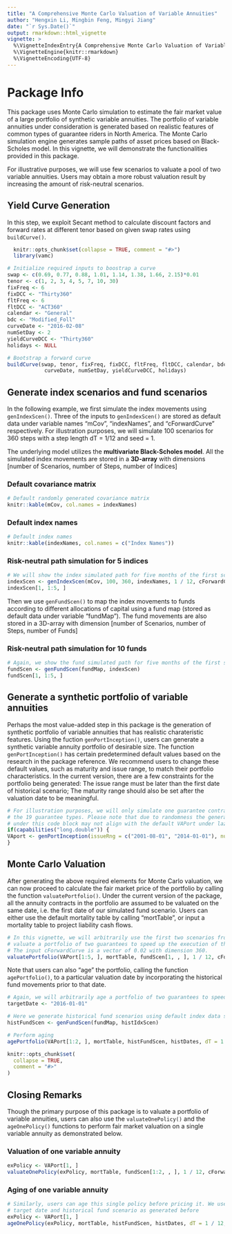 ---
title: "A Comprehensive Monte Carlo Valuation of Variable Annuities"
author: "Hengxin Li, Mingbin Feng, Mingyi Jiang"
date: "`r Sys.Date()`"
output: rmarkdown::html_vignette
vignette: >
  %\VignetteIndexEntry{A Comprehensive Monte Carlo Valuation of Variable Annuities}
  %\VignetteEngine{knitr::rmarkdown}
  %\VignetteEncoding{UTF-8}
---

# Package Info
This package uses Monte Carlo simulation to estimate the fair market value of a large portfolio of synthetic variable annuities.
The portfolio of variable annuities under consideration is generated based on realistic features of common types of guarantee riders in North America.
The Monte Carlo simulation engine generates sample paths of asset prices based on Black-Scholes model.
In this vignette, we will demonstrate the functionalities provided in this package. 

For illustrative purposes, we will use few scenarios to valuate a pool of two
variable annuities. Users may obtain a more robust valuation result by increasing
the amount of risk-neutral scenarios.

## Yield Curve Generation
In this step, we exploit Secant method to calculate discount factors and forward rates at different tenor based on given swap rates using `buildCurve()`.

```{r, echo = FALSE}
  knitr::opts_chunk$set(collapse = TRUE, comment = "#>")
  library(vamc)
```

```{r}
# Initialize required inputs to boostrap a curve
swap <- c(0.69, 0.77, 0.88, 1.01, 1.14, 1.38, 1.66, 2.15)*0.01
tenor <- c(1, 2, 3, 4, 5, 7, 10, 30)
fixFreq <- 6
fixDCC <- "Thirty360"
fltFreq <- 6
fltDCC <- "ACT360"
calendar <- "General"
bdc <- "Modified_Foll"
curveDate <- "2016-02-08"
numSetDay <- 2
yieldCurveDCC <- "Thirty360"
holidays <- NULL

# Bootstrap a forward curve 
buildCurve(swap, tenor, fixFreq, fixDCC, fltFreq, fltDCC, calendar, bdc,
            curveDate, numSetDay, yieldCurveDCC, holidays)

```

## Generate index scenarios and fund scenarios
In the following example, we first simulate the index movements using `genIndexScen()`. Three of the inputs to `genIndexScen()` are stored as default data under variable names "mCov", "indexNames", and "cForwardCurve" respectively. For illustration purposes, we will simulate 100 scenarios for 360 steps with a step length dT = 1/12 and seed = 1. 

The underlying model utilizes the __multivariate Black-Scholes model__. All the simulated index movements are stored in a __3D-array__ with dimensions [number of Scenarios, number of Steps, number of Indices]

### Default covariance matrix
```{r, echo=FALSE, results='asis'}
# Default randomly generated covariance matrix
knitr::kable(mCov, col.names = indexNames)
```

### Default index names
```{r, echo=FALSE, results='asis'}
# Default index names
knitr::kable(indexNames, col.names = c("Index Names"))
```

### Risk-neutral path simulation for 5 indices
```{r}
# We will show the index simulated path for five months of the first scenario 
indexScen <- genIndexScen(mCov, 100, 360, indexNames, 1 / 12, cForwardCurve, 1)
indexScen[1, 1:5, ]
```

Then we use `genFundScen()` to map the index movements to funds according to different allocations of capital using a fund map (stored as default data under variable "fundMap"). The fund movements are also stored in a 3D-array with dimension [number of Scenarios, number of Steps, number of Funds]

### Risk-neutral path simulation for 10 funds
```{r}
# Again, we show the fund simulated path for five months of the first scenario 
fundScen <- genFundScen(fundMap, indexScen)
fundScen[1, 1:5, ]
```

## Generate a synthetic portfolio of variable annuities
Perhaps the most value-added step in this package is the generation of synthetic portfolio of variable annuities that has realistic charateristic features. Using the fuction `genPortInception()`, users can generate a synthetic variable annuity portfolio of desirable size. The function `genPortInception()` has certain predetermined default values based on the research in the package reference.
We recommend users to change these default values, such as maturity and issue range, to match their portfolio characteristics. In the current version, there are a few constraints for the portfolio being generated: The issue range must be later than the first date of historical scenario; The maturity range should also be set after the  valuation date to be meaningful. 

```{r}
# For illustration purposes, we will only simulate one guarantee contract for each of 
# the 19 guarantee types. Please note that due to randomness the generated portfolio 
# under this code block may not align with the default VAPort under lazy data.
if(capabilities("long.double")) {
VAport <- genPortInception(issueRng = c("2001-08-01", "2014-01-01"), numPolicy =  1)
}
```

## Monte Carlo Valuation
After generating the above required elements for Monte Carlo valuation, we can now proceed to calculate the fair market price of the portfolio by calling the function `valuatePortfolio()`. Under the current version of the package, all the annuity contracts in the portfolio are assumed to be valuated on the same date, i.e. the first date of our simulated fund scenario. Users can either use the default mortality table by calling "mortTable", or input a mortality table to project liability cash flows.

```{r}
# In this vignette, we will arbitrarily use the first two scenarios from fundSen to 
# valuate a portfolio of two guarantees to speed up the execution of the example.
# The input cForwardCurve is a vector of 0.02 with dimension 360. 
valuatePortfolio(VAPort[1:5, ], mortTable, fundScen[1, , ], 1 / 12, cForwardCurve)
```

Note that users can also "age" the portfolio, calling the function `agePortfolio()`, to a particular valuation date by incorporating the historical fund movements prior to that date.

```{r}
# Again, we will arbitrarily age a portfolio of two guarantees to speed up the execution.
targetDate <- "2016-01-01"

# Here we generate historical fund scenarios using default index data stored under "histIdxScen"
histFundScen <- genFundScen(fundMap, histIdxScen)

# Perform aging
agePortfolio(VAPort[1:2, ], mortTable, histFundScen, histDates, dT = 1 / 12, targetDate, cForwardCurve)

```

```{r setup, include = FALSE}
knitr::opts_chunk$set(
  collapse = TRUE,
  comment = "#>"
)
```

## Closing Remarks
Though the primary purpose of this package is to valuate a portfolio of variable annuities, users can also use the `valuateOnePolicy()` and the `ageOnePolicy()` functions to perform fair market valuation on a single variable annuity as demonstrated below.

### Valuation of one variable annuity
```{r}
exPolicy <- VAPort[1, ]
valuateOnePolicy(exPolicy, mortTable, fundScen[1:2, , ], 1 / 12, cForwardCurve)
```

### Aging of one variable annuity 
```{r}
# Similarly, users can age this single policy before pricing it. We use the same 
# target date and historical fund scenario as generated before
exPolicy <- VAPort[1, ]
ageOnePolicy(exPolicy, mortTable, histFundScen, histDates, dT = 1 / 12, targetDate, cForwardCurve)
```
